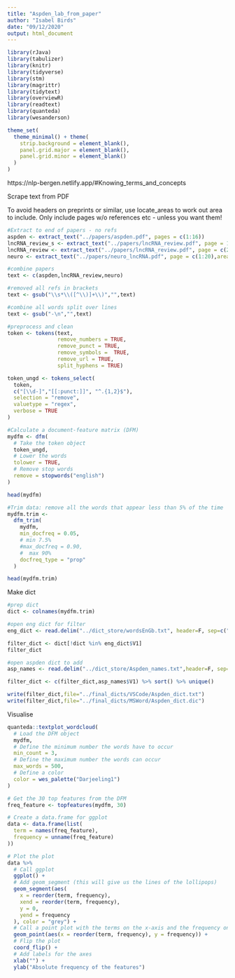 ```yaml
---
title: "Aspden_lab_from_paper"
author: "Isabel Birds"
date: "09/12/2020"
output: html_document
---
```


```r
library(rJava)
library(tabulizer)
library(knitr)
library(tidyverse)
library(stm)
library(magrittr)
library(tidytext)
library(overviewR)
library(readtext)
library(quanteda)
library(wesanderson)

theme_set(
  theme_minimal() + theme(
    strip.background = element_blank(),
    panel.grid.major = element_blank(),
    panel.grid.minor = element_blank()
  )
)
```

https://nlp-bergen.netlify.app/#Knowing_terms_and_concepts 

Scrape text from PDF

To avoid headers on preprints or similar, use locate_areas to work out area to include.
Only include pages w/o references etc - unless you want them!

```r
#Extract to end of papers - no refs
aspden <- extract_text("../papers/aspden.pdf", pages = c(1:16))
lncRNA_review_s <- extract_text("../papers/lncRNA_review.pdf", page = 1, area = list(c(243.390,36.958,790.020,558.318 )))
lncRNA_review <- extract_text("../papers/lncRNA_review.pdf", page = c(2:12))
neuro <- extract_text("../papers/neuro_lncRNA.pdf", page = c(1:20),area=list(c(74,67,769,548)))

#combine papers
text <- c(aspden,lncRNA_review,neuro)

#removed all refs in brackets
text <- gsub("\\s*\\([^\\)]+\\)","",text)

#combine all words split over lines
text <- gsub("-\n","",text)

#preprocess and clean
token <- tokens(text, 
                remove_numbers = TRUE, 
                remove_punct = TRUE, 
                remove_symbols =  TRUE,
                remove_url = TRUE, 
                split_hyphens = TRUE)

token_ungd <- tokens_select(
  token,
  c("[\\d-]","[[:punct:]]", "^.{1,2}$"),
  selection = "remove",
  valuetype = "regex",
  verbose = TRUE
)

#Calculate a document-feature matrix (DFM)
mydfm <- dfm(
  # Take the token object
  token_ungd,
  # Lower the words
  tolower = TRUE,
  # Remove stop words
  remove = stopwords("english")
)

head(mydfm)

#Trim data: remove all the words that appear less than 5% of the time 
mydfm.trim <-
  dfm_trim(
    mydfm,
    min_docfreq = 0.05,
    # min 7.5%
    #max_docfreq = 0.90,
    #  max 90%
    docfreq_type = "prop"
  ) 

head(mydfm.trim)
```


Make dict 
```r

#prep dict
dict <- colnames(mydfm.trim)

#open eng dict for filter
eng_dict <- read.delim("../dict_store/wordsEnGb.txt", header=F, sep=c("\n"," ","\t",""))

filter_dict <- dict[!dict %in% eng_dict$V1]
filter_dict

#open aspden dict to add
asp_names <- read.delim("../dict_store/Aspden_names.txt",header=F, sep=c("\n"," ","\t",""))

filter_dict <- c(filter_dict,asp_names$V1) %>% sort() %>% unique()

write(filter_dict,file="../final_dicts/VSCode/Aspden_dict.txt")
write(filter_dict,file="../final_dicts/MSWord/Aspden_dict.dic")
```

Visualise

```r

quanteda::textplot_wordcloud(
  # Load the DFM object
  mydfm,
  # Define the minimum number the words have to occur
  min_count = 3,
  # Define the maximum number the words can occur
  max_words = 500,
  # Define a color
  color = wes_palette("Darjeeling1")
)

# Get the 30 top features from the DFM
freq_feature <- topfeatures(mydfm, 30)

# Create a data.frame for ggplot
data <- data.frame(list(
  term = names(freq_feature),
  frequency = unname(freq_feature)
))

# Plot the plot
data %>%
  # Call ggplot
  ggplot() +
  # Add geom_segment (this will give us the lines of the lollipops)
  geom_segment(aes(
    x = reorder(term, frequency),
    xend = reorder(term, frequency),
    y = 0,
    yend = frequency
  ), color = "grey") +
  # Call a point plot with the terms on the x-axis and the frequency on the y-axis
  geom_point(aes(x = reorder(term, frequency), y = frequency)) +
  # Flip the plot
  coord_flip() +
  # Add labels for the axes
  xlab("") +
  ylab("Absolute frequency of the features")
```